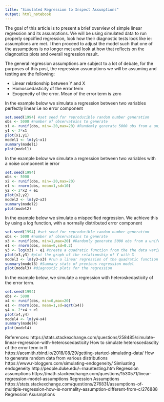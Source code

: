 ```yaml
---
title: "Simulated Regression to Inspect Assumptions"
output: html_notebook
---
```


The goal of this article is to present a brief overview of simple linear regression and its assumptions. We will be using simulated data to run properly sepcified regression, look how their diagnostic tests look like ie: assumptions are met. I then proceed to adjust the model such that one of the assumptions is no longer met and look at how that reflects on the diagnostics plots and overall regression result. 

The general regression assumptions are subject to a lot of debate, for the purposes of this post, the regression assumptions we will be assuming and testing are the following: 

* Linear relationship between Y and X 
* Homoscedasticity of the error term 
* Exogeneity of the error. Mean of the error term is zero



In the example below we simulate a regression between two variables perfectly linear i.e no error component 

```r
set.seed(1994) #set seed for reproducible random number generation
obs <- 5000 #number of observatoins to generate 
x1 <- runif(obs, min=-20,max=20) #Randomly generate 5000 obs from a uniform distribution
y1 <- 2*x1
plot(x1,y1)
model1 <- lm(y1~x1)
summary(model1)
plot(model1)
```

In the example below we simulate a regression between two variables with a noise component ie error

```r
set.seed(1994)
obs <- 5000
x2 <- runif(obs, min=-20,max=20)
e1 <- rnorm(obs, mean=1,sd=10)
y2 <- 2*x2 + e1
plot(x2,y2)
model2 <- lm(y2~x2)
summary(model2)
plot(model2)
```


In the example below we simulate a mispecified regression. We achieve this by using a log function, with a normally distributed error component 

```r
set.seed(1994) #set seed for reproducible random number generation
obs <- 5000 #number of observatoins to generate 
x3 <- runif(obs, min=1,max=20) #Randomly generate 5000 obs from a uniform distribution
e1 <- rnorm(obs, mean=0,sd=0.2)
y3 <- log(x3) + e1 #create a quadratic function from the the data variable 
plot(x3,y3) #plot the graph of the relationship of Y with X
model3 <- lm(y3~x3) #run a linear regression of the quadratic function Y on the varible X
summary(model3) #Summary stats of previous regression model 
plot(model3) #diagnostic plots for the regression 
```

In the example below, we simulate a regression with heteroskedasticity of the error term. 

```r
set.seed(1994)
obs <- 5000
x4 <- runif(obs, min=0,max=20)
e1 <- rnorm(obs, mean=1,sd=sqrt(x4)) 
y4 <- 2*x4 + e1
plot(x4,y4)
model4 <- lm(y4~x4)
summary(model4)
plot(model4)
```





References:
https://stats.stackexchange.com/questions/258485/simulate-linear-regression-with-heteroscedasticity How to simulate heteroscedasdity of the error term in R  
https://aosmith.rbind.io/2018/08/29/getting-started-simulating-data/ How to generate random data from various distributions  
https://www.r-bloggers.com/simulating-endogeneity/ Simluating endogeneity 
http://people.duke.edu/~rnau/testing.htm Regression assumptions 
https://math.stackexchange.com/questions/1530571/linear-regression-model-assumptions Regression Assumptions 
https://stats.stackexchange.com/questions/276831/assumptions-of-multiple-regression-how-is-normality-assumption-different-from-c/276888 Regression Asusmptions 



